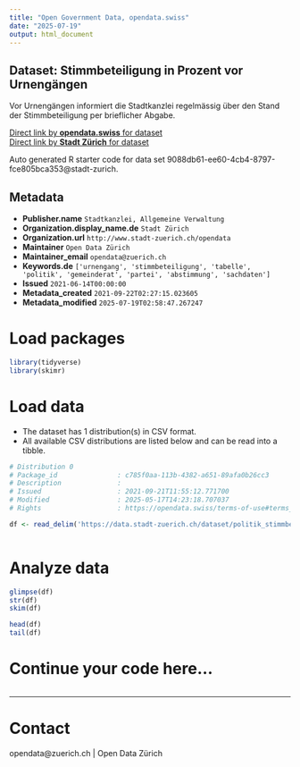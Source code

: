 ```yaml
---
title: "Open Government Data, opendata.swiss"
date: "2025-07-19"
output: html_document
---
```


## Dataset: Stimmbeteiligung in Prozent vor Urnengängen

Vor Urnengängen informiert die Stadtkanzlei regelmässig über den Stand der Stimmbeteiligung per brieflicher Abgabe.


[Direct link by **opendata.swiss** for dataset](https://opendata.swiss/de/dataset/stimmbeteiligung-in-prozent-vor-urnengangen)<br>
[Direct link by **Stadt Zürich** for dataset](https://data.stadt-zuerich.ch/dataset/politik_stimmbeteiligung-vor-urnengangen)

Auto generated R starter code for data set 9088db61-ee60-4cb4-8797-fce805bca353@stadt-zurich.

## Metadata

- **Publisher.name** `Stadtkanzlei, Allgemeine Verwaltung`
- **Organization.display_name.de** `Stadt Zürich`
- **Organization.url** `http://www.stadt-zuerich.ch/opendata`
- **Maintainer** `Open Data Zürich`
- **Maintainer_email** `opendata@zuerich.ch`
- **Keywords.de** `['urnengang', 'stimmbeteiligung', 'tabelle', 'politik', 'gemeinderat', 'partei', 'abstimmung', 'sachdaten']`
- **Issued** `2021-06-14T00:00:00`
- **Metadata_created** `2021-09-22T02:27:15.023605`
- **Metadata_modified** `2025-07-19T02:58:47.267247`


# Load packages

```r

library(tidyverse)
library(skimr)

```

# Load data

-   The dataset has 1 distribution(s) in CSV format.
-   All available CSV distributions are listed below and can be read into a tibble.

```r

# Distribution 0
# Package_id               : c785f0aa-113b-4382-a651-89afa0b26cc3
# Description              : 
# Issued                   : 2021-09-21T11:55:12.771700
# Modified                 : 2025-05-17T14:23:18.707037
# Rights                   : https://opendata.swiss/terms-of-use#terms_open

df <- read_delim('https://data.stadt-zuerich.ch/dataset/politik_stimmbeteiligung-vor-urnengangen/download/stimmbeteiligung.csv')



```

# Analyze data

```r

glimpse(df)
str(df)
skim(df)

head(df)
tail(df)

```

# Continue your code here...

```r

```

------------------------------------------------------------------------

# Contact

opendata@zuerich.ch | Open Data Zürich

